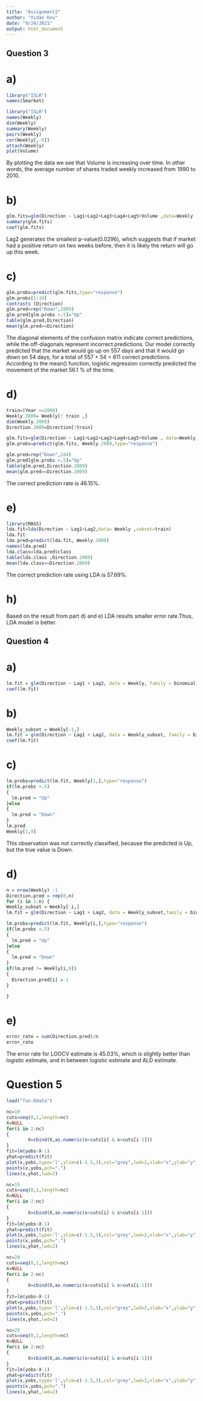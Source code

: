 ```yaml
---
title: "Assignment2"
author: "Xidan Kou"
date: "9/24/2021"
output: html_document
---
```


## Question 3
# a)
```r

library("ISLR")
names(Smarket)

```


```r

library("ISLR")
names(Weekly)
dim(Weekly)
summary(Weekly)
pairs(Weekly)
cor(Weekly[,-9])
attach(Weekly)
plot(Volume)
```

By plotting the data we see that Volume is increasing over time. In other words, the average number of shares traded weekly increased from 1990 to 2010.

# b)
```r
glm.fits=glm(Direction ~ Lag1+Lag2+Lag3+Lag4+Lag5+Volume ,data=Weekly ,family=binomial)
summary(glm.fits)
coef(glm.fits)
```

Lag2 generates the smallest p-value(0.0296), which suggests that if market had a positive return on two weeks before, then it is likely the return will go up this week.

# c)
```r
glm.probs=predict(glm.fits,type="response")
glm.probs[1:10]
contrasts (Direction)
glm.pred=rep("Down",1089)
glm.pred[glm.probs >.5]="Up"
table(glm.pred,Direction)
mean(glm.pred==Direction)
```

The diagonal elements of the confusion matrix indicate correct predictions, while the off-diagonals represent incorrect predictions. Our model correctly predicted that the market would go up on 557 days and that it would go down on 54 days, for a total of 557 + 54 = 611 correct predictions. According to the mean() function, logistic regression correctly predicted the movement of the market 56.1 % of the time.

# d)
```r
train=(Year <=2008)
Weekly.2009= Weekly[! train ,]
dim(Weekly.2009)
Direction.2009=Direction[!train]

glm.fits=glm(Direction ~ Lag1+Lag2+Lag3+Lag4+Lag5+Volume , data=Weekly ,family=binomial,subset=train)
glm.probs=predict(glm.fits, Weekly.2009,type="response")

glm.pred=rep("Down",104)
glm.pred[glm.probs >.5]="Up"
table(glm.pred,Direction.2009)
mean(glm.pred==Direction.2009)

```

The correct prediction rate is 46.15%.

# e)
```r
library(MASS)
lda.fit=lda(Direction ~ Lag1+Lag2,data= Weekly ,subset=train)
lda.fit
lda.pred=predict(lda.fit, Weekly.2009)
names(lda.pred)
lda.class=lda.pred$class
table(lda.class ,Direction.2009)
mean(lda.class==Direction.2009)

```

The correct prediction rate using LDA is 57.69%.

# h)
Based on the result from part d) and e) LDA results smaller error rate.Thus, LDA model is better.

## Question 4
# a)
```r
lm.fit = glm(Direction ~ Lag1 + Lag2, data = Weekly, family = binomial)
coef(lm.fit)
```

# b)
```r
Weekly_subset = Weekly[-1,]
lm.fit = glm(Direction ~ Lag1 + Lag2, data = Weekly_subset, family = binomial)
coef(lm.fit)
```

# c)
```r
lm.probs=predict(lm.fit, Weekly[1,],type="response")
if(lm.probs >.5)
{
  lm.pred = "Up"
}else
{
  lm.pred = "Down"
}
lm.pred
Weekly[1,9]
```

This observation was not correctly classified, because the predicted is Up, but the true value is Down.

# d)
```r
n = nrow(Weekly) -1
Direction.pred = rep(0,n)
for (i in 1:n) {
Weekly_subset = Weekly[-i,]
lm.fit = glm(Direction ~ Lag1 + Lag2, data = Weekly_subset,family = binomial)

lm.probs=predict(lm.fit, Weekly[i,],type="response")
if(lm.probs >.5)
{
  lm.pred = "Up"
}else
{
  lm.pred = "Down"
}
if(lm.pred != Weekly[i,9])
{
  Direction.pred[i] = 1
}

}
```

# e)
```r
error_rate = sum(Direction.pred)/n
error_rate
```

The error rate for LOOCV estimate is 45.03%, which is slightly better than logistic estimate, and in between  logistic estimate and ALD estimate.

# Question 5
```r
load("fun.Rdata")

nc=10
cuts=seq(0,1,length=nc)
X=NULL
for(i in 2:nc)
{
		X=cbind(X,as.numeric(x<cuts[i] & x>cuts[i-1]))
}
fit=lm(yobs~X-1)
yhat=predict(fit)
plot(x,yobs,type='l',ylim=c(-1.5,3),col="grey",lwd=2,xlab="x",ylab="y",main="Number of Components=9")
points(x,yobs,pch=".")
lines(x,yhat,lwd=2)
```

```r
nc=15
cuts=seq(0,1,length=nc)
X=NULL
for(i in 2:nc)
{
		X=cbind(X,as.numeric(x<cuts[i] & x>cuts[i-1]))
}
fit=lm(yobs~X-1)
yhat=predict(fit)
plot(x,yobs,type='l',ylim=c(-1.5,3),col="grey",lwd=2,xlab="x",ylab="y",main="Number of Components=9")
points(x,yobs,pch=".")
lines(x,yhat,lwd=2)

```
```r
nc=20
cuts=seq(0,1,length=nc)
X=NULL
for(i in 2:nc)
{
		X=cbind(X,as.numeric(x<cuts[i] & x>cuts[i-1]))
}
fit=lm(yobs~X-1)
yhat=predict(fit)
plot(x,yobs,type='l',ylim=c(-1.5,3),col="grey",lwd=2,xlab="x",ylab="y",main="Number of Components=9")
points(x,yobs,pch=".")
lines(x,yhat,lwd=2)

```

```r
nc=25
cuts=seq(0,1,length=nc)
X=NULL
for(i in 2:nc)
{
		X=cbind(X,as.numeric(x<cuts[i] & x>cuts[i-1]))
}
fit=lm(yobs~X-1)
yhat=predict(fit)
plot(x,yobs,type='l',ylim=c(-1.5,3),col="grey",lwd=2,xlab="x",ylab="y",main="Number of Components=9")
points(x,yobs,pch=".")
lines(x,yhat,lwd=2)

```
